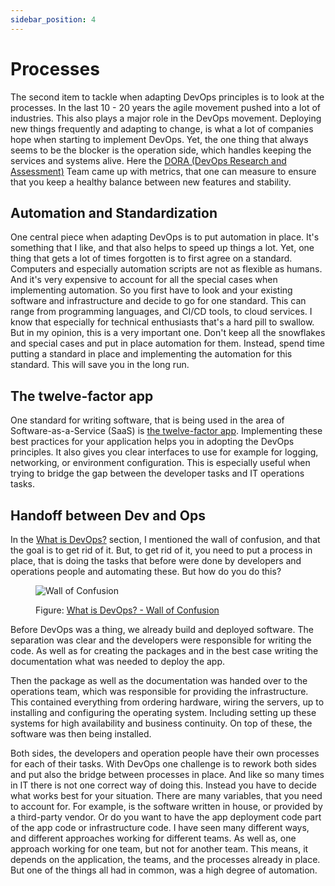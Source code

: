 ```yaml
---
sidebar_position: 4
---
```


# Processes

The second item to tackle when adapting DevOps principles is to look at the
processes. In the last 10 - 20 years the agile movement pushed into a lot of
industries. This also plays a major role in the DevOps movement. Deploying new
things frequently and adapting to change, is what a lot of companies hope when
starting to implement DevOps. Yet, the one thing that always seems to be the
blocker is the operation side, which handles keeping the services and systems
alive. Here the [DORA (DevOps Research and
Assessment)](https://www.devops-research.com) Team came up with metrics, that
one can measure to ensure that you keep a healthy balance between new features
and stability.

## Automation and Standardization

One central piece when adapting DevOps is to put automation in place. It's
something that I like, and that also helps to speed up things a lot. Yet, one
thing that gets a lot of times forgotten is to first agree on a standard.
Computers and especially automation scripts are not as flexible as humans. And
it's very expensive to account for all the special cases when implementing
automation. So you first have to look and your existing software and
infrastructure and decide to go for one standard. This can range from
programming languages, and CI/CD tools, to cloud services. I know that
especially for technical enthusiasts that's a hard pill to swallow. But in my
opinion, this is a very important one. Don't keep all the snowflakes and special
cases and put in place automation for them. Instead, spend time putting a
standard in place and implementing the automation for this standard. This will
save you in the long run.

## The twelve-factor app

One standard for writing software, that is being used in the area of
Software-as-a-Service (SaaS) is [the twelve-factor app](https://12factor.net/).
Implementing these best practices for your application helps you in adopting the
DevOps principles. It also gives you clear interfaces to use for example for
logging, networking, or environment configuration. This is especially useful
when trying to bridge the gap between the developer tasks and IT operations
tasks.

## Handoff between Dev and Ops

In the [What is DevOps?](what-is-devops.mdx) section, I mentioned the wall of
confusion, and that the goal is to get rid of it. But, to get rid of it, you
need to put a process in place, that is doing the tasks that before were done by
developers and operations people and automating these. But how do you do this?

<figure>

![Wall of Confusion](http://dev2ops.org/wp-content/uploads/2010/02/WallOfConfusion.png)

  <figcaption>Figure: <a href="http://dev2ops.org/2010/02/what-is-devops/">What is DevOps? - Wall of Confusion</a></figcaption>
  </figure>

Before DevOps was a thing, we already build and deployed software. The
separation was clear and the developers were responsible for writing the code.
As well as for creating the packages and in the best case writing the
documentation what was needed to deploy the app.

Then the package as well as the documentation was handed over to the operations
team, which was responsible for providing the infrastructure. This contained
everything from ordering hardware, wiring the servers, up to installing and
configuring the operating system. Including setting up these systems for high
availability and business continuity. On top of these, the software was then
being installed.

Both sides, the developers and operation people have their own processes for
each of their tasks. With DevOps one challenge is to rework both sides and put
also the bridge between processes in place. And like so many times in IT there
is not one correct way of doing this. Instead you have to decide what works best
for your situation. There are many variables, that you need to account for. For
example, is the software written in house, or provided by a third-party vendor.
Or do you want to have the app deployment code part of the app code or
infrastructure code. I have seen many different ways, and different approaches
working for different teams. As well as, one approach working for one team, but
not for another team. This means, it depends on the application, the teams, and
the processes already in place. But one of the things all had in common, was a
high degree of automation.
